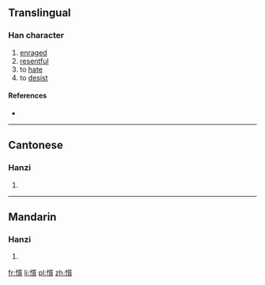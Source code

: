 ==Translingual==

===Han character===
{{Han char|rn=61|rad=心|as=15|sn=18|four=92086|canj=PHLC|ids=⿰忄質}}

# [[enraged]]
# [[resentful]]
# to [[hate]]
# to [[desist]]

====References====
* {{Han ref|kx=0407.230|dkj=11406|dj=0748.140|hdz=42367.140|uh=61EB|ud=25067|bh=EFCE|bd=61390}}

----

==Cantonese==

===Hanzi===
{{yue-hanzi|jyut=[[zi3]]|y=ji3}}

# {{defn|lang=yue|sort=心15}}

----

==Mandarin==

===Hanzi===
{{cmn-hanzi|pin=[[zhì]] ([[zhi4]])|wg=chih<sup>4</sup>}}

# {{defn|lang=cmn|sort=心15}}

[[fr:懫]]
[[li:懫]]
[[pl:懫]]
[[zh:懫]]